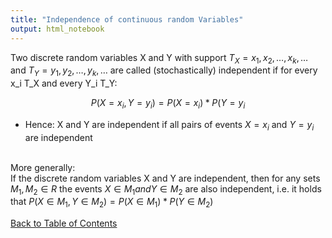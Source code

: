 ```yaml
---
title: "Independence of continuous random Variables"
output: html_notebook
---
```


Two discrete random variables X and Y with support $T_X = {x_1, x_2, \dots, x_k, \dots }$ and
$T_Y = {y_1, y_2, \dots, y_k, \dots }$ are called (stochastically) independent if for every x_i \in T_X and every Y_i \in T_Y:

$$P(X = x_i, Y = y_i) = P(X = x_i) * P(Y= y_i$$

- Hence: X and Y are independent if all pairs of events ${X = x_i}$ and ${Y = y_i}$ are independent

<br>
More generally: <br>
If the discrete random variables X and Y are independent, then for any sets $M_1, M_2 \in R$ the events ${X \in M_1} and {Y \in M_2}$ are also independent, i.e. it holds that $P(X \in M_1, Y \in M_2) = P(X \in M_1) * P(Y \in M_2)$


[Back to Table of Contents](../)